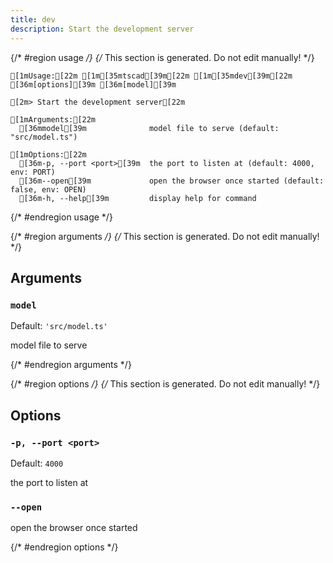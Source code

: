 ```yaml
---
title: dev
description: Start the development server
---
```


{/* #region usage */}
{/* This section is generated. Do not edit manually! */}

```ansi title="Terminal"
[1mUsage:[22m [1m[35mtscad[39m[22m [1m[35mdev[39m[22m [36m[options][39m [36m[model][39m

[2m> Start the development server[22m

[1mArguments:[22m
  [36mmodel[39m              model file to serve (default: "src/model.ts")

[1mOptions:[22m
  [36m-p, --port <port>[39m  the port to listen at (default: 4000, env: PORT)
  [36m--open[39m             open the browser once started (default: false, env: OPEN)
  [36m-h, --help[39m         display help for command

```

{/* #endregion usage */}

{/* #region arguments */}
{/* This section is generated. Do not edit manually! */}

## Arguments

### `model`

Default: `'src/model.ts'`

model file to serve

{/* #endregion arguments */}

{/* #region options */}
{/* This section is generated. Do not edit manually! */}

## Options

### `-p, --port <port>`

Default: `4000`

the port to listen at

### `--open`

open the browser once started

{/* #endregion options */}
